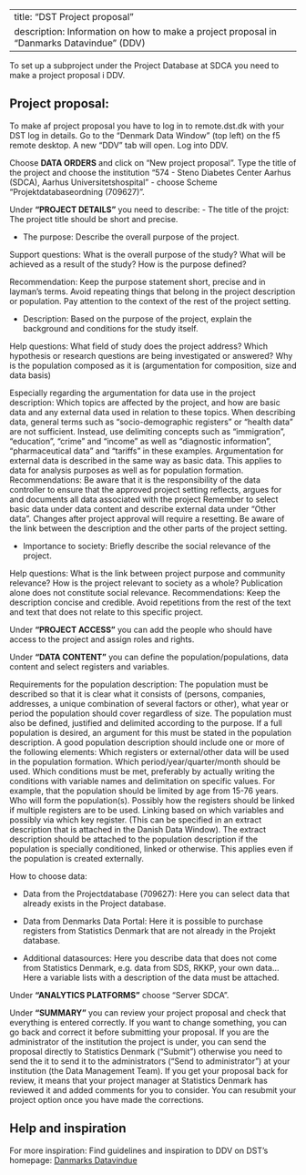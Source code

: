 
---
title: "DST Project proposal"
description: Information on how to make a project proposal in "Danmarks Datavindue" (DDV)
---

To set up a subproject under the Project Database at SDCA you need to make a project proposal i DDV. 

## Project proposal:

To make af project proposal you have to log in to remote.dst.dk with your DST log in details. Go to the “Denmark Data Window” (top left) on the f5 remote desktop. A new “DDV” tab will open. Log into DDV.  

Choose **DATA ORDERS** and click on "New project proposal". Type the title of the project and choose the institution "574 - Steno Diabetes Center Aarhus (SDCA), Aarhus Universitetshospital" 
- choose Scheme "Projektdatabaseordning (709627)".

Under **"PROJECT DETAILS"** you need to describe:
- The title of the projct: The project title should be short and precise.

- The purpose: Describe the overall purpose of the project.

Support questions:
What is the overall purpose of the study?
What will be achieved as a result of the study?
How is the purpose defined?

Recommendation:
Keep the purpose statement short, precise and in layman's terms.
Avoid repeating things that belong in the project description or population.
Pay attention to the context of the rest of the project setting.

- Description: Based on the purpose of the project, explain the background and conditions for the study itself.

Help questions:
What field of study does the project address?
Which hypothesis or research questions are being investigated or answered?
Why is the population composed as it is (argumentation for composition, size and data basis)

Especially regarding the argumentation for data use in the project description:
Which topics are affected by the project, and how are basic data and any external data used in relation to these topics.
When describing data, general terms such as “socio-demographic registers” or “health data” are not sufficient. Instead, use delimiting concepts such as “immigration”, “education”, “crime” and “income” as well as “diagnostic information”, “pharmaceutical data” and “tariffs” in these examples.
Argumentation for external data is described in the same way as basic data. This applies to data for analysis purposes as well as for population formation.
Recommendations:
Be aware that it is the responsibility of the data controller to ensure that the approved project setting reflects, argues for and documents all data associated with the project
Remember to select basic data under data content and describe external data under “Other data”. Changes after project approval will require a resetting.
Be aware of the link between the description and the other parts of the project setting.

- Importance to society: Briefly describe the social relevance of the project.

Help questions:
What is the link between project purpose and community relevance?
How is the project relevant to society as a whole?
Publication alone does not constitute social relevance. 
Recommendations:
Keep the description concise and credible.
Avoid repetitions from the rest of the text and text that does not relate to this specific project.

Under **"PROJECT ACCESS"** you can add the people who should have access to the project and assign roles and rights.

Under **"DATA CONTENT"** you can define the population/populations, data content and select registers and variables. 

Requirements for the population description:
The population must be described so that it is clear what it consists of (persons, companies, addresses, a unique combination of several factors or other), what year or period the population should cover regardless of size. The population must also be defined, justified and delimited according to the purpose. If a full population is desired, an argument for this must be stated in the population description.
A good population description should include one or more of the following elements:
Which registers or external/other data will be used in the population formation.
Which period/year/quarter/month should be used.
Which conditions must be met, preferably by actually writing the conditions with variable names and delimitation on specific values. For example, that the population should be limited by age from 15-76 years.
Who will form the population(s).
Possibly how the registers should be linked if multiple registers are to be used. Linking based on which variables and possibly via which key register. (This can be specified in an extract description that is attached in the Danish Data Window).
The extract description should be attached to the population description if the population is specially conditioned, linked or otherwise. This applies even if the population is created externally.

How to choose data:

- Data from the Projectdatabase (709627): Here you can select data that already exists in the Project database.

- Data from Denmarks Data Portal: Here it is possible to purchase registers from Statistics Denmark that are not already in the Projekt database.

- Additional datasources: Here you describe data that does not come from Statistics Denmark, e.g. data from SDS, RKKP, your own data...
Here a variable lists with a description of the data must be attached.

Under **"ANALYTICS PLATFORMS"** choose "Server SDCA".

Under **"SUMMARY"** you can review your project proposal and check that everything is entered correctly. If you want to change something, you can go back and correct it before submitting your proposal.
If you are the administrator of the institution the project is under, you can send the proposal directly to Statistics Denmark (“Submit”) otherwise you need to send the it to send it to the administrators (“Send to administrator”) at your institution (the Data Management Team). 
If you get your proposal back for review, it means that your project manager at Statistics Denmark has reviewed it and added comments for you to consider. You can resubmit your project option once you have made the corrections.

## Help and inspiration

For more inspiration: Find guidelines and inspiration to DDV on DST's homepage:
[Danmarks Datavindue](https://www.dst.dk/da/TilSalg/Forskningsservice/danmarks-datavindue)


